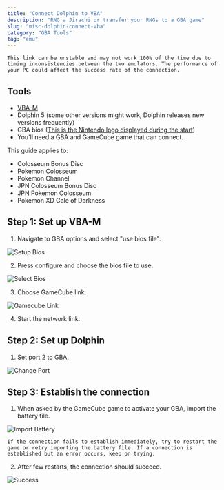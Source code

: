 ```yaml
---
title: "Connect Dolphin to VBA"
description: "RNG a Jirachi or transfer your RNGs to a GBA game"
slug: "misc-dolphin-connect-vba"
category: "GBA Tools"
tag: "emu"
---
```


```
This link can be unstable and may not work 100% of the time due to timing inconsistencies between the two emulators. The performance of your PC could affect the success rate of the connection.
```

## Tools

- [VBA-M](https://sourceforge.net/projects/vbam/)
- Dolphin 5 (some other versions might work, Dolphin releases new versions frequently)
- GBA bios ([This is the Nintendo logo displayed during the start](http://imgur.com/byn7Kfb))
- You'll need a GBA and GameCube game that can connect.

This guide applies to:

- Colosseum Bonus Disc
- Pokemon Colosseum
- Pokemon Channel
- JPN Colosseum Bonus Disc
- JPN Pokemon Colosseum
- Pokemon XD Gale of Darkness

## Step 1: Set up VBA-M

1. Navigate to GBA options and select "use bios file".

![Setup Bios](/images/Tools-and-Emulators/VBA-to-Dolphin/Setup.png)

2. Press configure and choose the bios file to use.

![Select Bios](/images/Tools-and-Emulators/VBA-to-Dolphin/Setup-2.png)

3. Choose GameCube link.

![Gamecube Link](/images/Tools-and-Emulators/VBA-to-Dolphin/Gamecube-Link.png)

4. Start the network link.

## Step 2: Set up Dolphin

1. Set port 2 to GBA.

![Change Port](/images/Tools-and-Emulators/VBA-to-Dolphin/Change-Port.png)

## Step 3: Establish the connection

1. When asked by the GameCube game to activate your GBA, import the battery file.

![Import Battery](/images/Tools-and-Emulators/VBA-to-Dolphin/Import.png)

```
If the connection fails to establish immediately, try to restart the game or retry importing the battery file. If a connection is established but an error occurs, keep on trying.
```

2. After few restarts, the connection should succeed.

![Success](/images/Tools-and-Emulators/VBA-to-Dolphin/Success.png)
